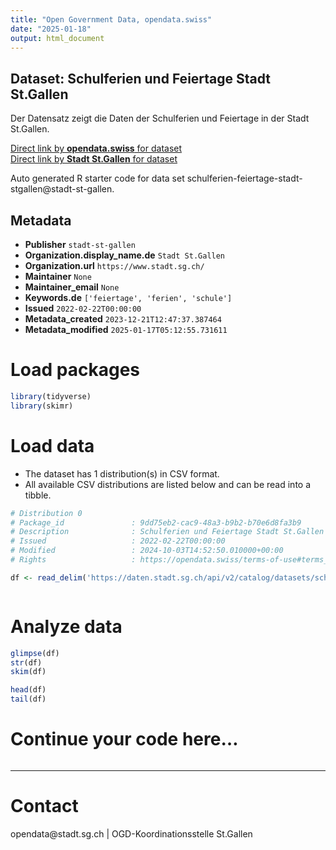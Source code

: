 ```yaml
---
title: "Open Government Data, opendata.swiss"
date: "2025-01-18"
output: html_document
---
```


## Dataset: Schulferien und Feiertage Stadt St.Gallen

Der Datensatz zeigt die Daten der Schulferien und Feiertage in der Stadt St.Gallen.

[Direct link by **opendata.swiss** for dataset](https://opendata.swiss/de/dataset/schulferien-und-feiertage-stadt-st-gallen)<br>
[Direct link by **Stadt St.Gallen** for dataset](https://daten.stadt.sg.ch/explore/dataset/schulferien-feiertage-stadt-stgallen/)

Auto generated R starter code for data set schulferien-feiertage-stadt-stgallen@stadt-st-gallen.

## Metadata

- **Publisher** `stadt-st-gallen`
- **Organization.display_name.de** `Stadt St.Gallen`
- **Organization.url** `https://www.stadt.sg.ch/`
- **Maintainer** `None`
- **Maintainer_email** `None`
- **Keywords.de** `['feiertage', 'ferien', 'schule']`
- **Issued** `2022-02-22T00:00:00`
- **Metadata_created** `2023-12-21T12:47:37.387464`
- **Metadata_modified** `2025-01-17T05:12:55.731611`


# Load packages

```r

library(tidyverse)
library(skimr)

```

# Load data

-   The dataset has 1 distribution(s) in CSV format.
-   All available CSV distributions are listed below and can be read into a tibble.

```r

# Distribution 0
# Package_id               : 9dd75eb2-cac9-48a3-b9b2-b70e6d8fa3b9
# Description              : Schulferien und Feiertage Stadt St.Gallen (csv)
# Issued                   : 2022-02-22T00:00:00
# Modified                 : 2024-10-03T14:52:50.010000+00:00
# Rights                   : https://opendata.swiss/terms-of-use#terms_by

df <- read_delim('https://daten.stadt.sg.ch/api/v2/catalog/datasets/schulferien-feiertage-stadt-stgallen/exports/csv?use_labels=true')



```

# Analyze data

```r

glimpse(df)
str(df)
skim(df)

head(df)
tail(df)

```

# Continue your code here...

```r

```

------------------------------------------------------------------------

# Contact

opendata@stadt.sg.ch | OGD-Koordinationsstelle St.Gallen
